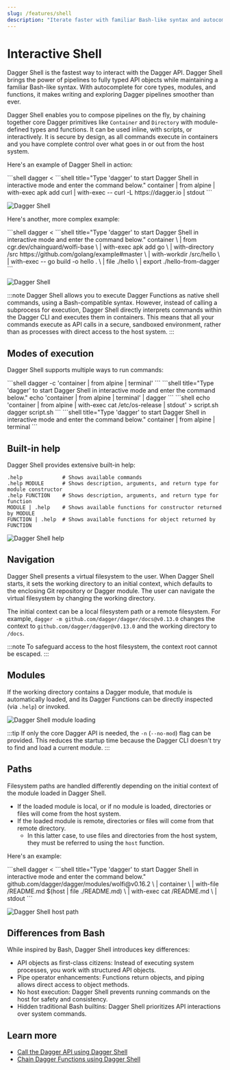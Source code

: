 ```yaml
---
slug: /features/shell
description: "Iterate faster with familiar Bash-like syntax and autocomplete"
---
```


# Interactive Shell

Dagger Shell is the fastest way to interact with the Dagger API. Dagger Shell brings the power of pipelines to fully typed API objects while maintaining a familiar Bash-like syntax. With autocomplete for core types, modules, and functions, it makes writing and exploring Dagger pipelines smoother than ever.

Dagger Shell enables you to compose pipelines on the fly, by chaining together core Dagger primitives like `Container` and `Directory` with module-defined types and functions. It can be used inline, with scripts, or interactively. It is secure by design, as all commands execute in containers and you have complete control over what goes in or out from the host system.

Here's an example of Dagger Shell in action:

<Tabs groupId="shell">
<TabItem value="System shell">
```shell
dagger <<EOF
container \
  | from alpine \
  | with-exec apk add curl \
  | with-exec -- curl -L https://dagger.io \
  | stdout
EOF
```
</TabItem>
<TabItem value="Dagger Shell">
```shell title="Type 'dagger' to start Dagger Shell in interactive mode and enter the command below."
container | from alpine | with-exec apk add curl | with-exec -- curl -L https://dagger.io | stdout
```
</TabItem>
</Tabs>

![Dagger Shell](/img/current_docs/features/shell-curl.gif)

Here's another, more complex example:

<Tabs groupId="shell">
<TabItem value="System shell">
```shell
dagger <<EOF
container \
  | from cgr.dev/chainguard/wolfi-base \
  | with-exec apk add go \
  | with-directory /src https://github.com/golang/example#master \
  | with-workdir /src/hello \
  | with-exec -- go build -o hello . \
  | file ./hello \
  | export ./hello-from-dagger
EOF
```
</TabItem>
<TabItem value="Dagger Shell">
```shell title="Type 'dagger' to start Dagger Shell in interactive mode and enter the command below."
container \
  | from cgr.dev/chainguard/wolfi-base \
  | with-exec apk add go \
  | with-directory /src https://github.com/golang/example#master \
  | with-workdir /src/hello \
  | with-exec -- go build -o hello . \
  | file ./hello \
  | export ./hello-from-dagger
```
</TabItem>
</Tabs>

![Dagger Shell](/img/current_docs/features/shell-build.gif)

:::note
Dagger Shell allows you to execute Dagger Functions as native shell commands, using a Bash-compatible syntax. However, instead of calling a subprocess for execution, Dagger Shell directly interprets commands within the Dagger CLI and executes them in containers. This means that all your commands execute as API calls in a secure, sandboxed environment, rather than as processes with direct access to the host system.
:::

## Modes of execution

Dagger Shell supports multiple ways to run commands:

<Tabs groupId="shell">
<TabItem value="Inline execution">
```shell
dagger -c 'container | from alpine | terminal'
```
</TabItem>
<TabItem value="Standard input">
```shell title="Type 'dagger' to start Dagger Shell in interactive mode and enter the command below."
echo 'container | from alpine | terminal' | dagger
```
</TabItem>
<TabItem value="Script">
```shell
echo 'container | from alpine | with-exec cat /etc/os-release | stdout' > script.sh
dagger script.sh
```
</TabItem>
<TabItem value="Interactive REPL">
```shell title="Type 'dagger' to start Dagger Shell in interactive mode and enter the command below."
container | from alpine | terminal
```
</TabItem>
</Tabs>

## Built-in help

Dagger Shell provides extensive built-in help:

```shell
.help             # Shows available commands
.help MODULE      # Shows description, arguments, and return type for module constructor
.help FUNCTION    # Shows description, arguments, and return type for function
MODULE | .help    # Shows available functions for constructor returned by MODULE
FUNCTION | .help  # Shows available functions for object returned by FUNCTION
```

![Dagger Shell help](/img/current_docs/features/shell-help.gif)

## Navigation

Dagger Shell presents a virtual filesystem to the user. When Dagger Shell starts, it sets the working directory to an initial context, which defaults to the enclosing Git repository or Dagger module. The user can navigate the virtual filesystem by changing the working directory.

The initial context can be a local filesystem path or a remote filesystem. For example, `dagger -m github.com/dagger/dagger/docs@v0.13.0` changes the context to `github.com/dagger/dagger@v0.13.0` and the working directory to `/docs`.

:::note
To safeguard access to the host filesystem, the context root cannot be escaped.
:::

## Modules

If the working directory contains a Dagger module, that module is automatically loaded, and its Dagger Functions can be directly inspected (via `.help`) or invoked.

![Dagger Shell module loading](/img/current_docs/features/shell-module.gif)

:::tip
If only the core Dagger API is needed, the `-n` (`--no-mod`) flag can be provided. This reduces the startup time because the Dagger CLI doesn't try to find and load a current module.
:::

## Paths

Filesystem paths are handled differently depending on the initial context of the module loaded in Dagger Shell.

- If the loaded module is local, or if no module is loaded, directories or files will come from the host system.
- If the loaded module is remote, directories or files will come from that remote directory.
  - In this latter case, to use files and directories from the host system, they must be referred to using the `host` function.

Here's an example:

<Tabs groupId="shell">
<TabItem value="System shell">
```shell
dagger <<EOF
github.com/dagger/dagger/modules/wolfi@v0.16.2 \
  | container \
  | with-file /README.md $(host | file ./README.md) \
  | with-exec cat /README.md \
  | stdout
EOF
```
</TabItem>
<TabItem value="Dagger Shell">
```shell title="Type 'dagger' to start Dagger Shell in interactive mode and enter the command below."
github.com/dagger/dagger/modules/wolfi@v0.16.2 \
  | container \
  | with-file /README.md $(host | file ./README.md) \
  | with-exec cat /README.md \
  | stdout
```
</TabItem>
</Tabs>

![Dagger Shell host path](/img/current_docs/features/shell-host-path.gif)

## Differences from Bash

While inspired by Bash, Dagger Shell introduces key differences:

- API objects as first-class citizens: Instead of executing system processes, you work with structured API objects.
- Pipe operator enhancements: Functions return objects, and piping allows direct access to object methods.
- No host execution: Dagger Shell prevents running commands on the host for safety and consistency.
- Hidden traditional Bash builtins: Dagger Shell prioritizes API interactions over system commands.

## Learn more

- [Call the Dagger API using Dagger Shell](../api/clients-cli.mdx)
- [Chain Dagger Functions using Dagger Shell](../api/chaining.mdx)
